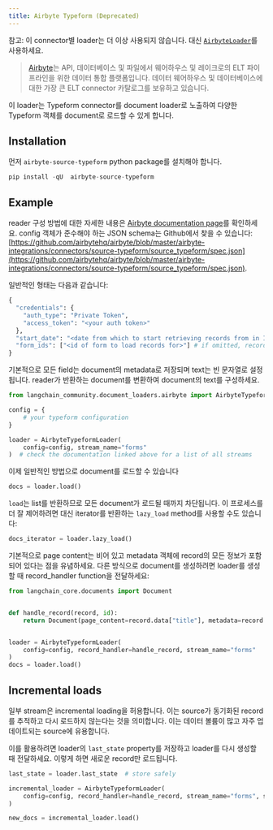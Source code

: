 ```yaml
---
title: Airbyte Typeform (Deprecated)
---
```


참고: 이 connector별 loader는 더 이상 사용되지 않습니다. 대신 [`AirbyteLoader`](/oss/integrations/document_loaders/airbyte)를 사용하세요.

>[Airbyte](https://github.com/airbytehq/airbyte)는 API, 데이터베이스 및 파일에서 웨어하우스 및 레이크로의 ELT 파이프라인을 위한 데이터 통합 플랫폼입니다. 데이터 웨어하우스 및 데이터베이스에 대한 가장 큰 ELT connector 카탈로그를 보유하고 있습니다.

이 loader는 Typeform connector를 document loader로 노출하여 다양한 Typeform 객체를 document로 로드할 수 있게 합니다.

## Installation

먼저 `airbyte-source-typeform` python package를 설치해야 합니다.

```python
pip install -qU  airbyte-source-typeform
```

## Example

reader 구성 방법에 대한 자세한 내용은 [Airbyte documentation page](https://docs.airbyte.com/integrations/sources/typeform/)를 확인하세요.
config 객체가 준수해야 하는 JSON schema는 Github에서 찾을 수 있습니다: [https://github.com/airbytehq/airbyte/blob/master/airbyte-integrations/connectors/source-typeform/source_typeform/spec.json](https://github.com/airbytehq/airbyte/blob/master/airbyte-integrations/connectors/source-typeform/source_typeform/spec.json).

일반적인 형태는 다음과 같습니다:

```python
{
  "credentials": {
    "auth_type": "Private Token",
    "access_token": "<your auth token>"
  },
  "start_date": "<date from which to start retrieving records from in ISO format, e.g. 2020-10-20T00:00:00Z>",
  "form_ids": ["<id of form to load records for>"] # if omitted, records from all forms will be loaded
}
```

기본적으로 모든 field는 document의 metadata로 저장되며 text는 빈 문자열로 설정됩니다. reader가 반환하는 document를 변환하여 document의 text를 구성하세요.

```python
from langchain_community.document_loaders.airbyte import AirbyteTypeformLoader

config = {
    # your typeform configuration
}

loader = AirbyteTypeformLoader(
    config=config, stream_name="forms"
)  # check the documentation linked above for a list of all streams
```

이제 일반적인 방법으로 document를 로드할 수 있습니다

```python
docs = loader.load()
```

`load`는 list를 반환하므로 모든 document가 로드될 때까지 차단됩니다. 이 프로세스를 더 잘 제어하려면 대신 iterator를 반환하는 `lazy_load` method를 사용할 수도 있습니다:

```python
docs_iterator = loader.lazy_load()
```

기본적으로 page content는 비어 있고 metadata 객체에 record의 모든 정보가 포함되어 있다는 점을 유념하세요. 다른 방식으로 document를 생성하려면 loader를 생성할 때 record_handler function을 전달하세요:

```python
from langchain_core.documents import Document


def handle_record(record, id):
    return Document(page_content=record.data["title"], metadata=record.data)


loader = AirbyteTypeformLoader(
    config=config, record_handler=handle_record, stream_name="forms"
)
docs = loader.load()
```

## Incremental loads

일부 stream은 incremental loading을 허용합니다. 이는 source가 동기화된 record를 추적하고 다시 로드하지 않는다는 것을 의미합니다. 이는 데이터 볼륨이 많고 자주 업데이트되는 source에 유용합니다.

이를 활용하려면 loader의 `last_state` property를 저장하고 loader를 다시 생성할 때 전달하세요. 이렇게 하면 새로운 record만 로드됩니다.

```python
last_state = loader.last_state  # store safely

incremental_loader = AirbyteTypeformLoader(
    config=config, record_handler=handle_record, stream_name="forms", state=last_state
)

new_docs = incremental_loader.load()
```